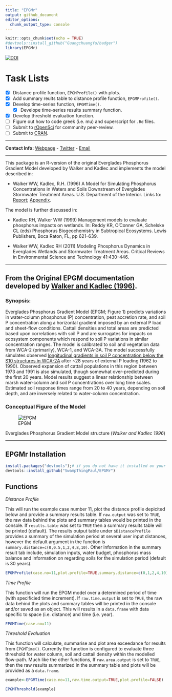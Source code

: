 ```yaml
---
title: "EPGMr"
output: github_document
editor_options: 
  chunk_output_type: console
---
```


```r
knitr::opts_chunk$set(echo = TRUE)
#devtools::install_github("GuangchuangYu/badger")
library(EPGMr)
```

[![DOI](https://zenodo.org/badge/234599925.svg)](https://zenodo.org/badge/latestdoi/234599925)

# Task Lists
- [x] Distance profile function, `EPGMProfile()` with plots.
- [x] Add summary reults table to distance profile function, `EPGMProfile()`.
- [x] Develop time-series function, `EPGMTime()`.
  - [x] Develope time-series results summary function.
- [x] Develop threshold evaluation function.
- [ ] Figure out how to code greek (i.e. mu) and superscript for `.Rd` files.
- [ ] Submit to [rOpenSci](https://ropensci.org/) for community peer-review.
- [ ] Submit to [CRAN](https://cran.r-project.org/submit.html).

***

__Contact Info:__  [Webpage](http://swampthingecology.org) - [Twitter](https://twitter.com/SwampThingPaul) - [Email](mailto:pauljulianphd@gmail.com)

***
This package is an R-version of the original Everglades Phosphorus Gradient Model developed by Walker and Kadlec and implements the model described in:

* Walker WW, Kadlec, R.H. (1996) A Model for Simulating Phosphorus Concentrations in Waters and Soils Downstream of Everglades Stormwater Treatment Areas. U.S. Department of the Interior. Links to: [Report](http://www.wwwalker.net/epgm/epgm_Aug_1996_1_of_2.pdf); [Appendix](http://www.wwwalker.net/epgm/epgm_Aug_1996_2_of_2.pdf).
 
The model is further discussed in:

* Kadlec RH, Walker WW (1999) Management models to evaluate phosphorus impacts on wetlands. In: Reddy KR, O’Conner GA, Schelske CL (eds) Phosphorus Biogeochemistry in Subtropical Ecosystems. Lewis Publishers, Boca Raton, FL, pp 621–639.

* Walker WW, Kadlec RH (2011) Modeling Phosphorus Dynamics in Everglades Wetlands and Stormwater Treatment Areas. Critical Reviews in Environmental Science and Technology 41:430–446. 


***

## From the Original EPGM documentation developed by [Walker and Kadlec (1996)](http://www.wwwalker.net/epgm/).
### Synopsis:
Everglades Phosphorus Gradient Model (EPGM; Figure 1) predicts variations in water-column phosphorus (P) concentration, peat accretion rate, and soil P concentration along a horizontal gradient imposed by an external P load and sheet-flow conditions. Cattail densities and total areas are predicted based upon correlations with soil P and are surrogates for impacts on ecosystem components which respond to soil P variations in similar concentration ranges. The model is calibrated to soil and vegetation data from WCA-2 (primarily), WCA-1, and WCA-3A. The model successfully simulates observed [longitudinal gradients in soil P concentration below the S10 structures in WCA-2A](http://www.wwwalker.net/epgm/wca2a_gradient.htm) after ~28 years of external P loading (1962 to 1990). Observed expansion of cattail populations in this region between 1973 and 1991 is also simulated, though somewhat over-predicted during the first 20 years. Model results suggest a linear relationship between marsh water-column and soil P concentrations over long time scales. Estimated soil response times range from 20 to 40 years, depending on soil depth, and are inversely related to water-column concentration.

### Conceptual Figure of the Model

![EPGM](http://www.wwwalker.net/epgm/epgmpic.gif)

Everglades Phosphorus Gradient Model structure (_Walker and Kadlec 1996_)

***


## EPGMr Installation

```r
install.packages("devtools");# if you do not have it installed on your PC
devtools::install_github("SwampThingPaul/EPGMr")
```

## Functions

_Distance Profile_

This will run the example case number 11, plot the distance profile depicited below and provide a summary results table. If `raw.output` was set to `TRUE`, the raw data behind the plots and summary tables would be printed in the console. If `results.table` was set to `TRUE` then a summary results table will be printed (default). The results output table under `$DistanceProfile` provides a summary of the simulation period at several user input distances, however the default argument in the function is `summary.distance=c(0,0.5,1,2,4,8,10)`. Other information in the summary result tab include, simulation inputs, water budget, phosphorus mass balance and information on regarding soils for the simulation period (default is 30 years). 

```r
EPGMProfile(case.no=11,plot.profile=TRUE,summary.distance=c(0,1,2,4,10))
```

_Time Profile_

This function will run the EPGM model over a determined period of time (with specificied time increment). If `raw.time.output` is set to `TRUE`, the raw data behind the plots and summary tables will be printed in the console and/or saved as an object. This will results in a `data.frame` with data specific to space (i.e. distance) and time (i.e. year).

```r
EPGMTime(case.no=11)
```

_Threshold Evaluation_

This function will calculate, summarise and plot area exceedance for results from `EPGMTime()`. Currently the function is configured to evaluate three threshold for water column, soil and cattail density within the modelled flow-path. Much like the other functions, If `raw.area.output` is set to `TRUE`, then the raw results summarized in the summary table and plots will be provided as a `data.frame`. 

```r
example<-EPGMTime(case.no=11,raw.time.output=TRUE,plot.profile=FALSE)

EPGMThreshold(example)
```
